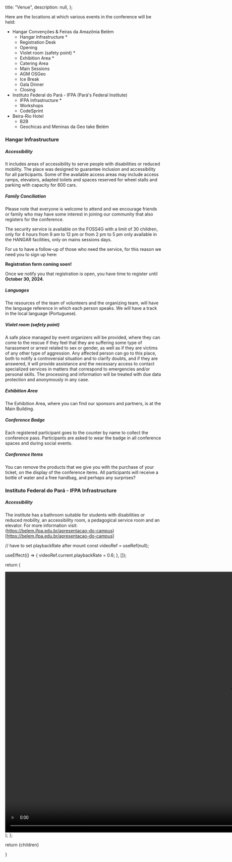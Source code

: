 
  title: "Venue",
  description: null,
};


<HangarVideo />

Here are the locations at which various events in the conference will be held:

- Hangar Convenções & Feiras da Amazônia Belém
  - Hangar Infrastructure \*
  - Registration Desk
  - Opening
  - Violet room (safety point) \*
  - Exhibition Area \*
  - Catering Area
  - Main Sessions
  - AGM OSGeo
  - Ice Break
  - Gala Dinner
  - Closing
- Instituto Federal do Pará - IFPA (Pará&apos;s Federal Institute)
  - IFPA Infrastructure \*
  - Workshops
  - CodeSprint
- Beira-Rio Hotel
  - B2B
  - Geochicas and Meninas da Geo take Belém

### Hangar Infrastructure

##### Accessibility

It includes areas of accessibility to serve people with disabilities or reduced mobility. The place was designed to guarantee inclusion and accessibility for all participants. Some of the available access areas may include access ramps, elevators, adapted toilets and spaces reserved for wheel stalls and parking with capacity for 800 cars.

##### Family Conciliation

Please note that everyone is welcome to attend and we encourage friends or family who may have some interest in joining our community that also registers for the conference.

The security service is available on the FOSS4G with a limit of 30 children, only for 4 hours from 9 am to 12 pm or from 2 pm to 5 pm only available in the HANGAR facilities, only on mains sessions days.

For us to have a follow-up of those who need the service, for this reason we need you to sign up here:

**Registration form coming soon!**

Once we notify you that registration is open, you have time to register until **October 30, 2024**.

##### Languages

The resources of the team of volunteers and the organizing team, will have the language reference in which each person speaks.
We will have a track in the local language (Portuguese).

##### Violet room (safety point)

A safe place managed by event organizers will be provided, where they can come to the rescue if they feel that they are suffering some type of harassment or arrest related to sex or gender, as well as if they are victims of any other type of aggression. Any affected person can go to this place, both to notify a controversial situation and to clarify doubts, and if they are answered, it will provide assistance and the necessary access to contact specialized services in matters that correspond to emergencies and/or personal skills.
The processing and information will be treated with due data protection and anonymously in any case.

##### Exhibition Area

The Exhibition Area, where you can find our sponsors and partners, is at the Main Building.

##### Conference Badge

Each registered participant goes to the counter by name to collect the conference pass. Participants are asked to wear the badge in all conference spaces and during social events.

##### Conference Items

You can remove the products that we give you with the purchase of your ticket, on the display of the conference items. All participants will receive a bottle of water and a free handbag, and perhaps any surprises?

### Instituto Federal do Pará - IFPA Infrastructure

##### Accessibility

The institute has a bathroom suitable for students with disabilities or reduced mobility, an accessibility room, a pedagogical service room and an elevator. For more information visit: (https://belem.ifpa.edu.br/apresentacao-do-campus)[https://belem.ifpa.edu.br/apresentacao-do-campus]


  // have to set playbackRate after mount
  const videoRef = useRef(null);

  useEffect(() => {
    videoRef.current.playbackRate = 0.6;
  }, []);

  return (
    <div className="min-h-[50vh] sm:min-h-96 relative flex items-center justify-center overflow-hidden">
      <video
        ref={videoRef} 
        className="absolute sm:static z-10 h-full sm:h-auto w-auto min-w-full min-h-full max-w-none"
        width="1440px"
        height="840px"
        preload="auto"
        autoplay="true"
        loop="true"
        src="/images/hangar.webm"
      ></video>
    </div>
  );
};

  return <MdxLayout metadata={metadata}>{children}</MdxLayout>

}
